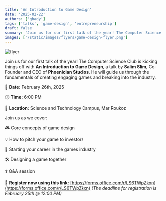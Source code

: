 ```yaml
---
title: 'An Introduction to Game Design'
date: '2025-02-22'
authors: ['ghady']
tags: ['talks', 'game-design', 'entrepreneurship']
draft: false
summary: 'Join us for our first talk of the year! The Computer Science Club is kicking things off with a talk by Salim Slim, Co-Founder and CEO of Phoenician Studios.'
images: ['/static/images/flyers/game-design-flyer.png']
---
```


![flyer](/static/images/flyers/game-design-flyer.png)

Join us for our first talk of the year! The Computer Science Club is kicking things off with **An Introduction to Game Design**, a talk by **Salim Slim**, Co-Founder and CEO of **Phoenician Studios**. He will guide us through the fundamentals of creating engaging games and breaking into the industry.

📅 **Date:** February 26th, 2025

🕒 **Time:** 6:00 PM

📍 **Location:** Science and Technology Campus, Mar Roukoz

Join us as we cover:

🎮 Core concepts of game design

💡 How to pitch your game to investors

🚀 Starting your career in the games industry

🛠️ Designing a game together

❓ Q&A session

🔗 **Register now using this link:** [https://forms.office.com/r/LS6TWpZkxn](https://forms.office.com/r/LS6TWpZkxn)
_(The deadline for registration is February 25th @ 12:00 PM)_
